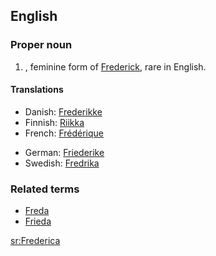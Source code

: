 ==English==

===Proper noun===
{{en-proper noun}}

# {{given name|female}}, feminine form of [[Frederick]], rare in English.

====Translations====
{{top}}
*Danish: [[Frederikke]]
*Finnish: [[Riikka]]
*French: [[Frédérique]]
{{mid}}
*German: [[Friederike]]
*Swedish: [[Fredrika]]
{{bottom}}

===Related terms===
*[[Freda]]
*[[Frieda]]

[[sr:Frederica]]